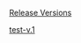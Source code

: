 
[Release Versions](https://github.com/WIEDPUG/wiedpug/releases)

[test-v.1](https://github.com/WIEDPUG/wiedpug/releases/tag/test-v.1)